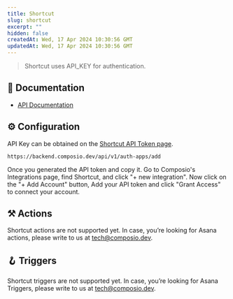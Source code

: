 ```yaml
---
title: Shortcut
slug: shortcut
excerpt: ""
hidden: false
createdAt: Wed, 17 Apr 2024 10:30:56 GMT
updatedAt: Wed, 17 Apr 2024 10:30:56 GMT
--- 
```

> Shortcut uses API_KEY for authentication.
## 📔 Documentation

- [API Documentation](https://developer.shortcut.com/api/rest/v3)

## ⚙️ Configuration

<Tip>API Key can be obtained on the [Shortcut API Token page](https://app.shortcut.com/settings/account/api-tokens).</Tip>


```
https://backend.composio.dev/api/v1/auth-apps/add
```

Once you generated the API token and copy it. Go to Composio's Integrations page, find Shortcut, and click "+ new integration". Now click on the "+ Add Account" button, Add your API token and click "Grant Access" to connect your account.


## ⚒️ Actions

Shortcut actions are not supported yet. In case, you’re looking for Asana actions, please write to us at tech@composio.dev.

## 🪝 Triggers

Shortcut triggers are not supported yet. In case, you’re looking for Asana Triggers, please write to us at tech@composio.dev.
